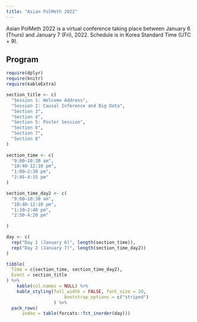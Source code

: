 ```yaml
---
title: "Asian PolMeth 2022"
---
```



Asian PolMeth 2022 is a virtual conference taking place between January 6 (Thurs) and January 7 (Fri), 2022. Schedule is in Korea Standard Time (UTC + 9).


## Program

```r
require(dplyr)
require(knitr)
require(kableExtra)
```

```r
section_title <- c(
  "Session 1: Welcome Address",
  "Session 2: Causal Inference and Big Data",
  "Section 3",
  "Section 4",
  "Section 5: Poster Session",
  "Section 6",
  "Section 7",
  "Section 8"
)
  
section_time <- c(
  "9:00–10:30 am",
  "10:40-12:10 pm",
  "1:00–2:30 pm",
  "2:45-4:15 pm"
)

section_time_day2 <- c(
  "9:00–10:30 am",
  "10:40-12:10 pm",
  "1:10–2:40 pm",
  "2:50-4:20 pm"
  
)

day <- c(
  rep("Day 1 (January 6)", length(section_time)),
  rep("Day 2 (January 7)", length(section_time_day2))
)

tibble(
  Time = c(section_time, section_time_day2),
  Event = section_title
) %>% 
    kable(col.names = NULL) %>% 
    kable_styling(full_width = FALSE, font_size = 20, 
                      bootstrap_options = c("striped")
                  ) %>% 
  pack_rows(
      index = table(forcats::fct_inorder(day)))
```